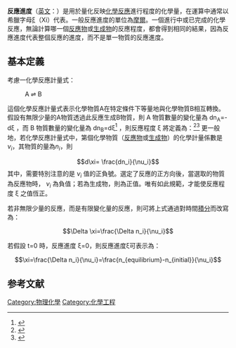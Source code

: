 {{cleanup-jargon|time=2014-05-11T10:35:12+00:00}}
{{Expand|time=2014-05-11T13:20:03+00:00}}
'''反應進度'''（[[英文|英文]]：{{lang|en|Extent of reaction}}）是用於量化反映[[化學反應|化學反應]]進行程度的化學量，在運算中通常以希臘字母[[ξ|ξ]]（Xi）代表。一般反應進度的單位為[[摩尔_(单位)|摩爾]]。一個進行中或已完成的化學反應，無論計算哪一個[[反應物|反應物]]或[[生成物|生成物]]的反應程度，都會得到相同的結果，因為反應進度代表整個反應的進度，而不是單一物質的反應進度。

== 基本定義 ==
考慮一化學反應計量式：
:A ⇌ B
這個化學反應計量式表示化學物質A在特定條件下等量地與化學物質B相互轉換。假設有無限少量的A物質透過此反應生成B物質，則 A 物質數量的變化量為 dn<sub>A</sub>=-dξ ，而 B 物質數量的變化量為 dn<sub>B</sub>=dξ<ref name=atkins>{{cite book 
|first1=Peter
|last1 =Atkins
|first2 = Julio
|last2 = de Paula
|edition = 8
|page = 201
|title = Physical chemistry
|isbn = 0-7167-8759-8
|year= 2006
 }}</ref> ，則反應程度 ξ 將定義為：<ref>{{cite book
|first1 = Ján Mikuláš
|last1 = Lisý
|first2 = Ladislav
|last2 = Valko
|title = Príklady a úlohy z fyzikálnej chémie
|year = 1979
|page = 593
}}</ref><ref>{{cite book
|first1 = Ladislav
|last1 = Ulický
|title = Chemický náučný slovník
|year = 1983
|page = 313
}}</ref>
更一般地，若化學反應計量式中，第{{mvar|i}}個化學物質（[[反應物|反應物]]或[[生成物|生成物]]）的化學計量係數是<math>\nu_i</math>，其物質的量為<math>n_i</math>，則
:<math> d\xi= \frac{dn_i}{\nu_i}</math>
其中，需要特別注意的是 <math>\nu_i</math> 值的正負號。選定了反應的正方向後，當選取的物質為反應物時， <math>\nu_i</math> 為負值；若為生成物，則為正值。唯有如此規範，才能使反應程度 ξ 之值恆正。

若非無限少量的反應，而是有限變化量的反應，則可將上式通過對時間[[積分|積分]]而改寫為：
:<math>\Delta \xi=\frac{\Delta n_i}{\nu_i}</math>

若假設 t=0 時，反應進度 ξ=0，則反應進度ξ可表示為：
:<math>\xi=\frac{\Delta n_i}{\nu_i}=\frac{n_{equilibrium}-n_{initial}}{\nu_i}</math>

== 参考文献 ==
{{refList}}

[[Category:物理化學|Category:物理化學]]
[[Category:化學工程|Category:化學工程]]